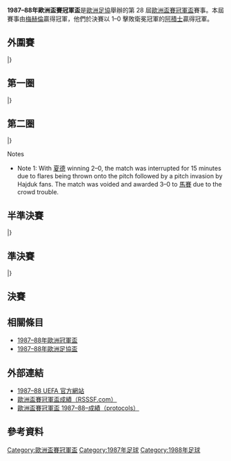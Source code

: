 {{NoteTA
|G1=football
|G2=uefa
}}
{{Infobox 國際足球賽事賽季
| tourney_name          = 歐洲盃賽冠軍盃
| year                  = 1987–88
| image                 = 
| size                  = 
| caption               = 
| edition               = 28
| defending_champ_other = {{flagicon|NED}} [[阿賈克斯足球俱樂部|阿積士]]
| dates                 = 1987年8月23日–1988年5月11日
| num_teams             = 33 隊
| associations          = 32
| champion_other        = {{flagicon|BEL}} [[梅赫倫足球俱樂部|梅赫倫]]
| count                 = 1
| second_other          = {{flagicon|NED}} [[阿賈克斯足球俱樂部|阿積士]]
| matches               = 63
| goals                 = 131
| attendance            = 
| top_scorer            = 
| player                = 
| prevseason            = [[1986–87年歐洲盃賽冠軍盃|1986–87]]
| nextseason            = [[1988–89年歐洲盃賽冠軍盃|1988–89]]
}}

'''1987–88年歐洲盃賽冠軍盃'''是[[歐洲足協|歐洲足協]]舉辦的第 28 屆[[歐洲盃賽冠軍盃|歐洲盃賽冠軍盃]]賽事。本屆賽事由[[梅赫倫足球俱樂部|梅赫倫]]贏得冠軍，他們於決賽以 1–0 擊敗衛冕冠軍的[[阿賈克斯足球俱樂部|阿積士]]贏得冠軍。

== 外圍賽 ==
{{TwoLegStart}}
{{TwoLegResult|[[利馬索爾AEL|AEL利馬素]]|CYP|1–6|'''[[多瑙斯特雷達足球俱樂部|登拿斯卡斯崔達]]'''|TCH|0–1|1–5}}
|}

== 第一圈 ==
{{TwoLegStart}}
{{TwoLegResult|'''[[梅赫倫足球俱樂部|梅赫倫]]'''|BEL|3–0|{{flagicon|ROU|1965}} [[布加勒斯特迪納摩足球俱樂部|布加勒斯特戴拿模]]||1–0|2–0}}
{{TwoLegResult|'''[[聖米倫足球俱樂部|聖美倫]]'''|SCO|1–0|[[特林素足球會|特林素]]|NOR|1–0|0–0}}
{{TwoLegResult|'''[[皇家蘇斯達|皇家蘇斯達]]'''|ESP|2–0|[[弗羅茨瓦夫足球俱樂部|施拉斯克]]|POL|0–0|2–0}}
{{TwoLegResult|'''[[明斯克戴拿模足球會|明斯克戴拿模]]'''|URS|4–1|[[真格拿拜列治體育會|真格拿拜列治]]|TUR|2–0|2–1}}
{{TwoLegResult|[[索菲亞列夫斯基足球俱樂部|索菲亞維杜沙]] {{flagicon|BUL|1971}}||2–3|'''[[OFI克里特|OFI克雷迪]]'''|GRE|1–0|1–3}}
{{TwoLegResult|[[梅瑟蒂德菲爾足球會|梅瑟蒂德菲爾]]|WAL|2–3|'''[[亞特蘭大足球俱樂部|阿特蘭大]]'''|ITA|2–1|0–2}}
{{TwoLegResult|[[阿克拉內斯競技俱樂部|阿簡尼斯]]|ISL|0–1|'''[[卡爾馬FF|卡爾馬]]'''|SWE|0–0|0–1{{aet}}}}
{{TwoLegResult|'''[[葡萄牙士砵亭俱樂部|士砵亭]]'''|POR|6–4|[[施華洛斯基提洛爾足球會|施華洛斯基]]|AUT|4–0|2–4}}
{{TwoLegResult|'''[[維拉斯尼亞足球會|維拉斯尼亞]]''' {{flagicon|ALB|1946}}||6–0|[[斯利馬流浪者足球俱樂部|斯利馬流浪]]|MLT|2–0|4–0}}
{{TwoLegResult|'''[[羅瓦涅米足球俱樂部|羅凡尼米]]'''|FIN|1–1{{agr}}|[[格倫杜蘭足球俱樂部|格倫杜蘭]]|NIR|0–0|1–1}}
{{TwoLegResult|[[萊比錫火車頭足球俱樂部|萊比錫火車頭]]|GDR|0–1|'''[[馬賽足球俱樂部|馬賽]]'''|FRA|0–0|0–1}}
{{TwoLegResult|[[阿爾堡足球會|阿爾堡]]|DEN|1–1{{pso|2–4}}|'''[[哈伊杜克足球俱樂部|夏德]]'''|YUG|1–0|0–1{{aet}}}}
{{TwoLegResult|[[烏伊佩斯特足球俱樂部|烏比斯迪]] {{flagicon|HUN|1957}}||2–3|'''[[ADO海牙|海牙]]'''|NED|1–0|1–3}}
{{TwoLegResult|[[多瑙斯特雷達足球俱樂部|登拿斯卡斯崔達]]|TCH|3–4|'''[[伯爾尼年輕人體育俱樂部|年青人]]'''|SUI|2–1|1–3}}
{{TwoLegResult|[[貝根阿弗尼爾足球會|貝根阿弗尼爾]]|LUX|0–8|'''[[漢堡體育俱樂部|漢堡]]'''|FRG|0–5|0–3}}
{{TwoLegResult|'''[[阿賈克斯足球俱樂部|阿積士]]'''|NED|6–0|[[敦達克足球俱樂部|鄧達克]]|IRL|4–0|2–0}}
|}

== 第二圈 ==
{{TwoLegStart}}
{{TwoLegResult|'''[[梅赫倫足球俱樂部|梅赫倫]]'''|BEL|2–0|[[聖米倫足球俱樂部|聖美倫]]|SCO|0–0|2–0}}
{{TwoLegResult|[[皇家蘇斯達|皇家蘇斯達]]|ESP|1–1{{agr}}|'''[[明斯克戴拿模足球會|明斯克戴拿模]]'''|URS|1–1|0–0}}
{{TwoLegResult|[[OFI克里特|OFI克雷迪]]|GRE|1–2|'''[[亞特蘭大足球俱樂部|阿特蘭大]]'''|ITA|1–0|0–2}}
{{TwoLegResult|[[卡爾馬FF|卡爾馬]]|SWE|1–5|'''[[葡萄牙士砵亭俱樂部|士砵亭]]'''|POR|1–0|0–5}}
{{TwoLegResult|[[維拉斯尼亞足球會|維拉斯尼亞]] {{flagicon|ALB|1946}}||0–2|'''[[羅瓦涅米足球俱樂部|羅凡尼米]]'''|FIN|0–1|0–1}}
{{TwoLegResult|'''[[馬賽足球俱樂部|馬賽]]'''|FRA|7–0|[[哈伊杜克足球俱樂部|夏德]]|YUG|4–0|3–0<sup>[[#notes_qr1|1]]</sup>}}
{{TwoLegResult|[[ADO海牙|海牙]]|NED|2–2{{agr}}|'''[[伯爾尼年輕人體育俱樂部|年青人]]'''|SUI|2–1|0–1}}
{{TwoLegResult|[[漢堡體育俱樂部|漢堡]]|FRG|0–3|'''[[阿賈克斯足球俱樂部|阿積士]]'''|NED|0–1|0–2}}
|}
;Notes
*<div id="notes_qr1"></div>Note 1: With [[哈伊杜克足球俱樂部|夏德]] winning 2–0, the match was interrupted for 15 minutes due to flares being thrown onto the pitch followed by a pitch invasion by Hajduk fans. The match was voided and awarded 3–0 to [[馬賽足球俱樂部|馬賽]] due to the crowd trouble.

== 半準決賽 ==
{{TwoLegStart}}
{{TwoLegResult|'''[[梅赫倫足球俱樂部|梅赫倫]]'''|BEL|2–1|[[明斯克戴拿模足球會|明斯克戴拿模]]|URS|1–0|1–1}}
{{TwoLegResult|'''[[亞特蘭大足球俱樂部|阿特蘭大]]'''|ITA|3–1|[[葡萄牙士砵亭俱樂部|士砵亭]]|POR|2–0|1–1}}
{{TwoLegResult|[[羅瓦涅米足球俱樂部|羅凡尼米]]|FIN|0–4|'''[[馬賽足球俱樂部|馬賽]]'''|FRA|0–1|0–3}}
{{TwoLegResult|[[伯爾尼年輕人體育俱樂部|年青人]]|SUI|0–2|'''[[阿賈克斯足球俱樂部|阿積士]]'''|NED|0–1|0–1}}
|}

== 準決賽 ==
{{TwoLegStart}}
{{TwoLegResult|'''[[梅赫倫足球俱樂部|梅赫倫]]'''|BEL|4–2|[[亞特蘭大足球俱樂部|阿特蘭大]]|ITA|2–1|2–1}}
{{TwoLegResult|[[馬賽足球俱樂部|馬賽]]|FRA|2–4|'''[[阿賈克斯足球俱樂部|阿積士]]'''|NED|0–3|2–1}}
|}

== 決賽 ==
{{footballbox |
date=1988年5月11日 |
team1=[[梅赫倫足球俱樂部|梅赫倫]] {{flagicon|BEL}}|
score=1 – 0 |
team2={{flagicon|NED}} [[阿賈克斯足球俱樂部|阿積士]]| 
report=[https://web.archive.org/web/20100503063438/http://en.archive.uefa.com/competitions/ecwc/history/season%3D1987/intro.html 報告] |
goals1=[[Piet_den_Boer|den Boer]] {{goal|53}}|
goals2= |
stadium=[[梅瑙球場|梅瑙球場]]，[[斯特拉斯堡|斯特拉斯堡]] |
attendance=40,000|
referee= 
}}

== 相關條目 ==
*[[1987–88年歐洲冠軍盃|1987–88年歐洲冠軍盃]]
*[[1987–88年歐洲足協盃|1987–88年歐洲足協盃]]

== 外部連結 ==
* [https://web.archive.org/web/20100503063438/http://en.archive.uefa.com/competitions/ecwc/history/season%3D1987/intro.html 1987–88 UEFA 官方網站]
* [http://www.rsssf.com/ec/ecomp.html 歐洲盃賽冠軍盃成績（RSSSF.com）]{{Wayback|url=http://www.rsssf.com/ec/ecomp.html |date=20180116045414 }}
* [https://web.archive.org/web/20131002120027/http://www.sharkscores.com/Cups/Default.aspx?id=375&season=1987%2F1988 歐洲盃賽冠軍盃 1987–88–成績（protocols）]

== 參考資料 ==
{{reflist|2}}

{{歐洲盃賽冠軍盃球季}}

[[Category:歐洲盃賽冠軍盃|Category:歐洲盃賽冠軍盃]]
[[Category:1987年足球|Category:1987年足球]]
[[Category:1988年足球|Category:1988年足球]]